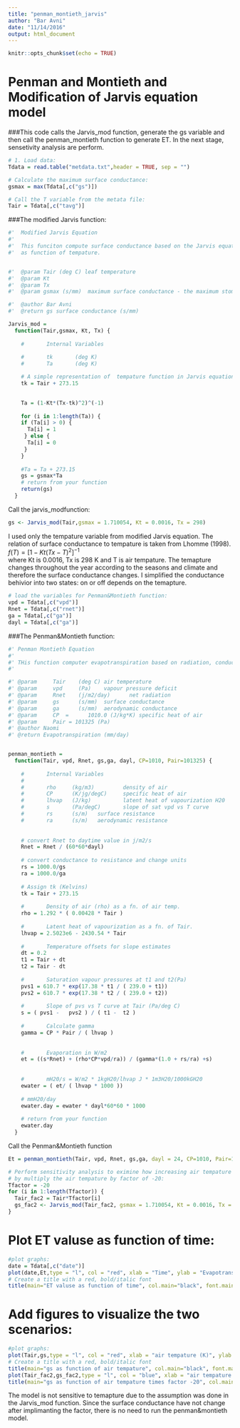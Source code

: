 ```yaml
---
title: "penman_montieth_jarvis"
author: "Bar Avni"
date: "11/14/2016"
output: html_document
---
```


```r
knitr::opts_chunk$set(echo = TRUE)
```

# Penman and Montieth and Modification of Jarvis equation model

###This code calls the Jarvis_mod function, generate the gs variable and then call the penman_montieth function to generate ET. In the next stage, sensetivity analysis are perform.

```r
# 1. Load data:
Tdata = read.table("metdata.txt",header = TRUE, sep = "")

# Calculate the maximum surface conductance:
gsmax = max(Tdata[,c("gs")])

# Call the T variable from the metata file:
Tair = Tdata[,c("tavg")]
```

###The modified Jarvis function:

``` r
#'  Modified Jarvis Equation
#'  
#'  This funciton compute surface conductance based on the Jarvis equation, 
#'  as function of tempature.


#'  @param Tair (deg C) leaf temperature
#'  @param Kt 
#'  @param Tx 
#'  @param gsmax (s/mm)  maximum surface conductance - the maximum stomatal conductance of the plant

#'  @author Bar Avni
#'  @return gs surface conductance (s/mm)

Jarvis_mod =
  function(Tair,gsmax, Kt, Tx) {
    
    #       Internal Variables
    
    #       tk       (deg K)   
    #       Ta       (deg K) 

    # A simple representation of  tempature function in Jarvis equation (Dickinson, 1984)
    tk = Tair + 273.15 
   

    Ta = (1-Kt*(Tx-tk)^2)^(-1)
    
    for (i in 1:length(Ta)) {
    if (Ta[i] > 0) {
      Ta[i] = 1 
     } else {
      Ta[i] = 0 
     }
    }
   
    #Ta = Ta + 273.15
    gs = gsmax*Ta
    # return from your function
    return(gs)
  }
``` 

Call the jarvis_modfunction:
``` r
gs <- Jarvis_mod(Tair,gsmax = 1.710054, Kt = 0.0016, Tx = 298)
```
I used only the tempature variable from modified Jarvis equation. The relation of surface conductance to tempature is taken from Lhomme (1998).
$f(T) = [1-Kt(Tx-T)^{2}]^{-1}$  
where Kt is 0.0016, Tx is 298 K and T is air tempature.
The temapture changes throughout the year according to the seasons and climate and therefore the surface conductance changes. I simplified the conductance behivior into two states: on or off depends on the temapture.

```r
# load the variables for Penman&Montieth function: 
vpd = Tdata[,c("vpd")] 
Rnet = Tdata[,c("rnet")]
ga = Tdata[,c("ga")]
dayl = Tdata[,c("ga")]
```

###The Penman&Montieth function:

```r
#' Penman Montieth Equation
#' 
#' THis function computer evapotranspiration based on radiation, conductance etc
#' 

#' @param     Tair    (deg C) air temperature
#' @param     vpd     (Pa)    vapour pressure deficit
#' @param     Rnet    (j/m2/day)      net radiation
#' @param     gs      (s/mm)  surface conductance
#' @param     ga      (s/mm)  aerodynamic conductance
#' @param     CP  =      1010.0 (J/kg*K) specific heat of air
#' @param     Pair = 101325 (Pa)
#' @author Naomi
#' @return Evapotranspiration (mm/day)


penman_montieth =
  function(Tair, vpd, Rnet, gs,ga, dayl, CP=1010, Pair=101325) {
    
    #       Internal Variables
    #
    #       rho     (kg/m3)         density of air
    #       CP      (K/jg/degC)     specific heat of air
    #       lhvap   (J/kg)          latent heat of vapourization H20
    #       s       (Pa/degC)       slope of sat vpd vs T curve
    #       rs      (s/m)   surface resistance
    #       ra      (s/m)   aerodynamic resistance
    
    
    # convert Rnet to daytime value in j/m2/s
    Rnet = Rnet / (60*60*dayl)
    
    # convert conductance to resistance and change units
    rs = 1000.0/gs
    ra = 1000.0/ga
    
    # Assign tk (Kelvins)
    tk = Tair + 273.15
    
    #       Density of air (rho) as a fn. of air temp.
    rho = 1.292 * ( 0.00428 * Tair )
    
    #       Latent heat of vapourization as a fn. of Tair.
    lhvap = 2.5023e6 - 2430.54 * Tair
    
    #       Temperature offsets for slope estimates
    dt = 0.2
    t1 = Tair + dt
    t2 = Tair - dt
    
    #       Saturation vapour pressures at t1 and t2(Pa)
    pvs1 = 610.7 * exp(17.38 * t1 / ( 239.0 + t1))
    pvs2 = 610.7 * exp(17.38 * t2 / ( 239.0 + t2))
    
    #       Slope of pvs vs T curve at Tair (Pa/deg C)
    s = ( pvs1 -   pvs2 ) / ( t1 -  t2 )
    
    #       Calculate gamma
    gamma = CP * Pair / ( lhvap )
    
    
    #       Evaporation in W/m2
    et = ((s*Rnet) + (rho*CP*vpd/ra)) / (gamma*(1.0 + rs/ra) +s)
    
    
    #       mH20/s = W/m2 * 1kgH20/lhvap J * 1m3H20/1000kGH20
    ewater = ( et/ ( lhvap * 1000 ))
    
    # mmH20/day
    ewater.day = ewater * dayl*60*60 * 1000
    
    # return from your function
    ewater.day
  }

```

Call the Penman&Montieth function

```r
Et = penman_montieth(Tair, vpd, Rnet, gs,ga, dayl = 24, CP=1010, Pair=101325)

# Perform sensitivity analysis to eximine how increasing air tempature impacts ET estimates
# by multiply the air tempature by factor of -20:
Tfactor = -20
for (i in 1:length(Tfactor)) {
  Tair_fac2 = Tair*Tfactor[i]
  gs_fac2 <- Jarvis_mod(Tair_fac2, gsmax = 1.710054, Kt = 0.0016, Tx = 298)
}

```
# Plot ET valuse as function of time:

```r
#plot graphs:
date = Tdata[,c("date")]
plot(date,Et,type = "l", col = "red", xlab = "Time", ylab = "Evapotranspiration (mm/day)")
# Create a title with a red, bold/italic font
title(main="ET valuse as function of time", col.main="black", font.main=4)
```

# Add figures to visualize the two scenarios:

```r
#plot graphs:
plot(Tair,gs,type = "l", col = "red", xlab = "air tempature (K)", ylab = "surface conductance (s/mm)")
# Create a title with a red, bold/italic font
title(main="gs as function of air tempature", col.main="black", font.main=4)
plot(Tair_fac2,gs_fac2,type = "l", col = "blue", xlab = "air tempature (K)", ylab = "surface conductance (s/mm)")
title(main="gs as function of air tempature times factor -20", col.main="black", font.main=4)
```


The model is not sensitive to temapture due to the assumption was done in the Jarvis_mod function. Since the surface conductance have not change after implimanting the factor, there is no need to run the penman&montieth model.

